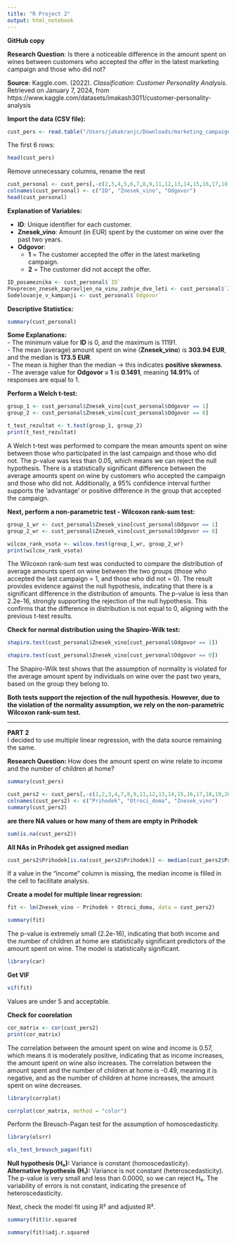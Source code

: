 ```yaml
---
title: "R Project 2"
output: html_notebook
---
```


**GitHub copy**

**Research Question**: Is there a noticeable difference in the amount spent on wines between customers who accepted the offer in the latest marketing campaign and those who did not?

**Source**: Kaggle.com. (2022). *Classification: Customer Personality Analysis*. 
Retrieved on January 7, 2024, from https://www.kaggle.com/datasets/imakash3011/customer-personality-analysis

**Import the data (CSV file):**
```r
cust_pers <- read.table("/Users/jakakranjc/Downloads/marketing_campaign.csv", header=TRUE, sep = "\t", dec = ".")
```

The first 6 rows: 
```r
head(cust_pers)
```

Remove unnecessary columns, rename the rest
```r
cust_personal <- cust_pers[,-c(2,3,4,5,6,7,8,9,11,12,13,14,15,16,17,18,19,20,21,22,23,24,25,26,27,28)]
colnames(cust_personal) <- c("ID", "Znesek_vino", "Odgovor")
head(cust_personal)
```
**Explanation of Variables:**

- **ID**: Unique identifier for each customer.  
- **Znesek_vino**: Amount (in EUR) spent by the customer on wine over the past two years.  
- **Odgovor**:  
  - **1** = The customer accepted the offer in the latest marketing campaign.  
  - **2** = The customer did not accept the offer.  

```r
ID_posameznika <- cust_personal$`ID`
Povprecen_znesek_zapravljen_na_vinu_zadnje_dve_leti <- cust_personal$`Znesek_vino`
Sodelovanje_v_kampanji <- cust_personal$`Odgovor`
```

**Descriptive Statistics:**
```r
summary(cust_personal)
```
**Some Explanations:**  
- The minimum value for **ID** is 0, and the maximum is 11191.  
- The mean (average) amount spent on wine (**Znesek_vino**) is **303.94 EUR**, and the median is **173.5 EUR**.  
- The mean is higher than the median → this indicates **positive skewness**.  
- The average value for **Odgovor = 1** is **0.1491**, meaning **14.91%** of responses are equal to 1.

**Perform a Welch t-test:**  
```r
group_1 <- cust_personal$Znesek_vino[cust_personal$Odgovor == 1]
group_2 <- cust_personal$Znesek_vino[cust_personal$Odgovor == 0]

t_test_rezultat <- t.test(group_1, group_2)
print(t_test_rezultat)
```
A Welch t-test was performed to compare the mean amounts spent on wine between those who participated in the last campaign and those who did not. The p-value was less than 0.05, which means we can reject the null hypothesis. There is a statistically significant difference between the average amounts spent on wine by customers who accepted the campaign and those who did not. Additionally, a 95% confidence interval further supports the 'advantage' or positive difference in the group that accepted the campaign.

**Next, perform a non-parametric test - Wilcoxon rank-sum test:**  
```r
group_1_wr <- cust_personal$Znesek_vino[cust_personal$Odgovor == 1]
group_2_wr <- cust_personal$Znesek_vino[cust_personal$Odgovor == 0]

wilcox_rank_vsota <- wilcox.test(group_1_wr, group_2_wr)
print(wilcox_rank_vsota)
```
The Wilcoxon rank-sum test was conducted to compare the distribution of average amounts spent on wine between the two groups (those who accepted the last campaign = 1, and those who did not = 0). The result provides evidence against the null hypothesis, indicating that there is a significant difference in the distribution of amounts. The p-value is less than 2.2e-16, strongly supporting the rejection of the null hypothesis. This confirms that the difference in distribution is not equal to 0, aligning with the previous t-test results.

**Check for normal distribution using the Shapiro-Wilk test:**  
```r
shapiro.test(cust_personal$Znesek_vino[cust_personal$Odgovor == 1])
```
```r
shapiro.test(cust_personal$Znesek_vino[cust_personal$Odgovor == 0])
```
The Shapiro-Wilk test shows that the assumption of normality is violated for the average amount spent by individuals on wine over the past two years, based on the group they belong to.

**Both tests support the rejection of the null hypothesis. However, due to the violation of the normality assumption, we rely on the non-parametric Wilcoxon rank-sum test.**

---

**PART 2**  
I decided to use multiple linear regression, with the data source remaining the same.

**Research Question:** How does the amount spent on wine relate to income and the number of children at home?  
```r
summary(cust_pers)
```
```r
cust_pers2 <- cust_pers[,-c(1,2,3,4,7,8,9,11,12,13,14,15,16,17,18,19,20,21,22,23,24,25,26,27,28,29)]
colnames(cust_pers2) <- c("Prihodek", "Otroci_doma", "Znesek_vino")
summary(cust_pers2)
```
**are there NA values or how many of them are empty in Prihodek**
```r
sum(is.na(cust_pers2))
```

**All NAs in Prihodek get assigned median**
```r
cust_pers2$Prihodek[is.na(cust_pers2$Prihodek)] <- median(cust_pers2$Prihodek, na.rm = TRUE)
```
If a value in the "income" column is missing, the median income is filled in the cell to facilitate analysis.

**Create a model for multiple linear regression:**  
```r
fit <- lm(Znesek_vino ~ Prihodek + Otroci_doma, data = cust_pers2)

summary(fit)
```
The p-value is extremely small (2.2e-16), indicating that both income and the number of children at home are statistically significant predictors of the amount spent on wine. The model is statistically significant.

```r
library(car)
```

**Get VIF**
```r
vif(fit)
```
Values are under 5 and acceptable. 

**Check for coorelation**
```r
cor_matrix <- cor(cust_pers2)
print(cor_matrix)
```
The correlation between the amount spent on wine and income is 0.57, which means it is moderately positive, indicating that as income increases, the amount spent on wine also increases. The correlation between the amount spent and the number of children at home is -0.49, meaning it is negative, and as the number of children at home increases, the amount spent on wine decreases.

```r
library(corrplot)
```

```r
corrplot(cor_matrix, method = "color")
```
Perform the Breusch-Pagan test for the assumption of homoscedasticity. 

```r
library(olsrr)
```

```r
ols_test_breusch_pagan(fit)
```
**Null hypothesis (H₀):** Variance is constant (homoscedasticity).  
**Alternative hypothesis (H₁):** Variance is not constant (heteroscedasticity).  
The p-value is very small and less than 0.0000, so we can reject H₀. The variability of errors is not constant, indicating the presence of heteroscedasticity.

Next, check the model fit using R² and adjusted R².

```r
summary(fit)$r.squared
```

```r
summary(fit)$adj.r.squared
```

